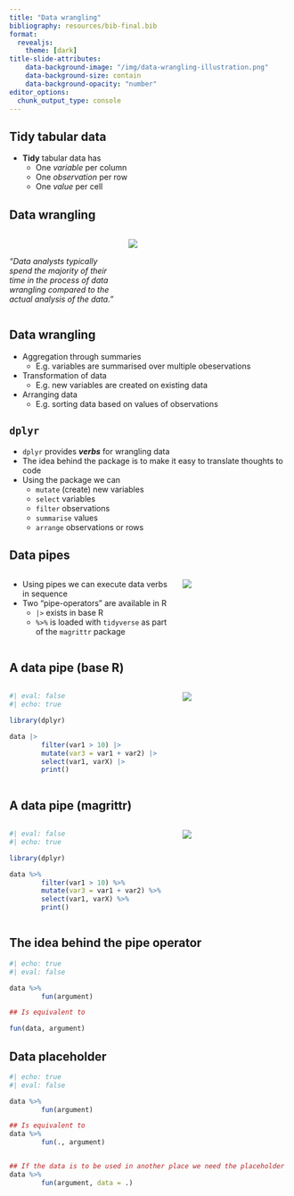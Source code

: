 ```yaml
---
title: "Data wrangling"
bibliography: resources/bib-final.bib
format:
  revealjs: 
    theme: [dark]
title-slide-attributes:
    data-background-image: "/img/data-wrangling-illustration.png"
    data-background-size: contain
    data-background-opacity: "number"
editor_options: 
  chunk_output_type: console
---
```


## Tidy tabular data

* **Tidy** tabular data has
    * One *variable* per column
    * One *observation* per row
    * One *value* per cell
    
## Data wrangling

:::: {.columns}

::: {.column width="40%"}
<br>

*"Data analysts typically spend the majority of their time in the process of data wrangling compared to the actual analysis of the data."*
:::

::: {.column width="60%"}
![](./img/data-wrangling-illustration2.png)
:::

::::



## Data wrangling

- Aggregation through summaries
    - E.g. variables are summarised over multiple obeservations

- Transformation of data
    - E.g. new variables are created on existing data
    
- Arranging data
    - E.g. sorting data based on values of observations
    
## `dplyr`

- `dplyr` provides _**verbs**_ for wrangling data
- The idea behind the package is to make it easy to translate thoughts to code
- Using the package we can 
   - `mutate` (create) new variables
   - `select` variables
   - `filter` observations
   - `summarise` values
   - `arrange` observations or rows
   
## Data pipes


:::: {.columns}

::: {.column width="60%"}


::: {.incremental}
- Using pipes we can execute data verbs in sequence
- Two "pipe-operators" are available in R
    - `|>` exists in base R
    - `%>%` is loaded with `tidyverse` as part of the `magrittr` package
:::    
   

:::

::: {.column width="40%"}
![](./img/pipe-illustration.png)
:::

::::

## A data pipe (base R)

:::: {.columns}

::: {.column width="60%"}

```r
#| eval: false
#| echo: true

library(dplyr)

data |>
        filter(var1 > 10) |>
        mutate(var3 = var1 + var2) |>
        select(var1, varX) |>
        print()
```


:::

::: {.column width="40%"}
![](./img/pipe-illustration.png)
:::

::::

## A data pipe (magrittr)

:::: {.columns}

::: {.column width="60%"}

```r
#| eval: false
#| echo: true

library(dplyr)

data %>% 
        filter(var1 > 10) %>% 
        mutate(var3 = var1 + var2) %>% 
        select(var1, varX) %>% 
        print()
```


:::

::: {.column width="40%"}
![](./img/pipe-illustration.png)
:::

::::

## The idea behind the pipe operator

```r
#| echo: true
#| eval: false

data %>% 
        fun(argument)

## Is equivalent to

fun(data, argument)

```


## Data placeholder

```r
#| echo: true
#| eval: false

data %>% 
        fun(argument)

## Is equivalent to
data %>% 
        fun(., argument)


## If the data is to be used in another place we need the placeholder
data %>% 
        fun(argument, data = .) 





```




